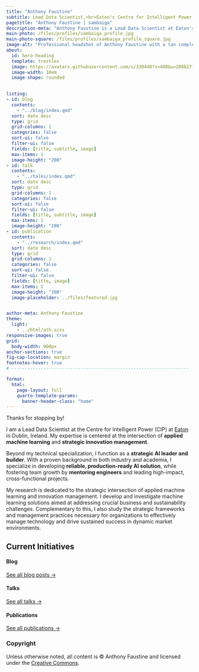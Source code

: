 ```yaml
---
title: "Anthony Faustine"
subtitle: Lead Data Scientist,<br>Eaton's Centre for Intelligent Power
pagetitle: "Anthony Faustine | sambaiga"
description-meta: "Anthony Faustine is a Lead Data Scientist at Eaton's Centre for Intelligent Power in Dublin, specializing in applied machine learning and strategic innovation."
main-photo: /files/profiles/sambaiga_profile.jpg
main-photo-square: /files/profiles/sambaiga_profile_square.jpg
image-alt: "Professional headshot of Anthony Faustine with a tan complexion, dark eyes, and dark hair."
about:
  id: hero-heading
  template: trestles
  image: https://avatars.githubusercontent.com/u/338440?s=400&u=288b27fe37723437d92595936622127cb074bf8d&v=4
  image-width: 10em
  image-shape: rounded
  

listing: 
- id: blog
  contents: 
    - "../blog/index.qmd" 
  sort: date desc
  type: grid
  grid-columns: 1
  categories: false
  sort-ui: false
  filter-ui: false
  fields: [title, subtitle, image]
  max-items: 1
  image-height: "200"
- id: talk
  contents: 
    - "../talks/index.qmd"
  sort: date desc
  type: grid
  grid-columns: 1
  categories: false
  sort-ui: false
  filter-ui: false
  fields: [title, subtitle, image]
  max-items: 1
  image-height: "200"
- id: publication
  contents: 
    - "../research/index.qmd"
  sort: date desc
  type: grid
  grid-columns: 1
  categories: false
  sort-ui: false
  filter-ui: false
  fields: [title, image]
  max-items: 1
  image-height: "200"
  image-placeholder: ../files/featured.jpg


author-meta: Anthony Faustine
theme:
  light:
    - ../html/ath.scss
responsive-images: true
grid:
  body-width: 900px
anchor-sections: true
fig-cap-location: margin
footnotes-hover: true
# -------------------------------------------------------------------

format: 
  html: 
    page-layout: full
    quarto-template-params:
      banner-header-class: "home"
---
```


:::{#hero-heading}
Thanks for stopping by!

I am a Lead Data Scientist at the Centre for Intelligent Power (CIP) at [Eaton](https://www.eaton.com/ie/en-gb/company/careers/life-at-eaton/dublin.html) in Dublin, Ireland. My expertise is centered at the intersection of **applied machine learning** and **strategic innovation management**. 

Beyond my technical specialization, I function as a **strategic AI leader and builder**. With a proven background in both industry and academia, I specialize in developing **reliable, production-ready AI solution**, while fostering team growth by **mentoring engineers** and leading high-impact, cross-functional projects.  

My research is dedicated to the strategic intersection of applied machine learning and innovation management. I develop and investigate machine learning solutions aimed at addressing crucial business and sustainability challenges. Complementary to this, I also study the strategic frameworks and management practices necessary for organizations to effectively manage technology and drive sustained success in dynamic market environments.
::: 



::: {.grid}

::: {.g-col-12 .g-col-lg-6}

:::

::: {.g-col-12 .g-col-lg-6}

:::

:::

## **Current Initiatives**

::: {.grid}

::: {.g-col-12 .g-col-md-4}
#### Blog
::: {#blog}
:::
[See all blog posts &rarr;](../blog){.about-links .subtitle}
:::

::: {.g-col-12 .g-col-md-4}
#### Talks
::: {#talk}
:::
[See all talks &rarr;](../talks){.about-links .subtitle}
:::

::: {.g-col-12 .g-col-md-4}
#### Publications
::: {#publication}
:::
[See all publications &rarr;](../research){.about-links .subtitle}
:::

:::

::: {.callout-note}
### Copyright

Unless otherwise noted, all content is © Anthony Faustine and licensed under the [Creative Commons](https://creativecommons.org/licenses/by-sa/4.0/).
:::